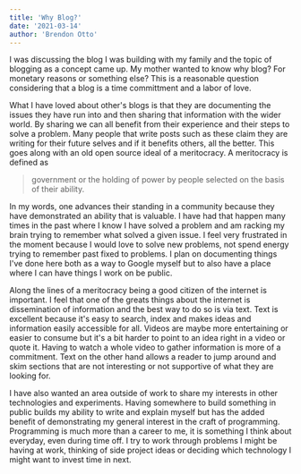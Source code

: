 ```yaml
---
title: 'Why Blog?'
date: '2021-03-14'
author: 'Brendon Otto'
---
```


I was discussing the blog I was building with my family and the topic of blogging as a concept came up. My mother wanted to know why blog? For monetary reasons or something else? This is a reasonable question considering that a blog is a time committment and a labor of love.

What I have loved about other's blogs is that they are documenting the issues they have run into and then sharing that information with the wider world. By sharing we can all benefit from their experience and their steps to solve a problem. Many people that write posts such as these claim they are writing for their future selves and if it benefits others, all the better. This goes along with an old open source ideal of a meritocracy. A meritocracy is defined as 

> government or the holding of power by people selected on the basis of their ability. 

In my words, one advances their standing in a community because they have demonstrated an ability that is valuable. I have had that happen many times in the past where I know I have solved a problem and am racking my brain trying to remember what solved a given issue. I feel very frustrated in the moment because I would love to solve new problems, not spend energy trying to remember past fixed to problems. I plan on documenting things I've done here both as a way to Google myself but to also have a place where I can have things I work on be public.

Along the lines of a meritocracy being a good citizen of the internet is important. I feel that one of the greats things about the internet is dissemination of information and the best way to do so is via text. Text is excellent because it's easy to search, index and makes ideas and information easily accessible for all. Videos are maybe more entertaining or easier to consume but it's a bit harder to point to an idea right in a video or quote it. Having to watch a whole video to gather information is more of a commitment. Text on the other hand allows a reader to jump around and skim sections that are not interesting or not supportive of what they are looking for.

I have also wanted an area outside of work to share my interests in other technologies and experiments. Having somewhere to build something in public builds my ability to write and explain myself but has the added benefit of demonstrating my general interest in the craft of programming. Programming is much more than a career to me, it is something I think about everyday, even during time off. I try to work through problems I might be having at work, thinking of side project ideas or deciding which technology I might want to invest time in next. 